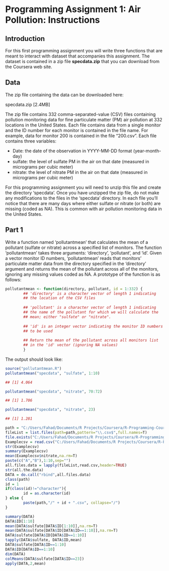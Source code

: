 Programming Assignment 1: Air Pollution: Instructions
========================================================

## Introduction

For this first programming assignment you will write three functions that are meant to interact with dataset that accompanies this assignment. The dataset is contained in a zip file **specdata.zip** that you can download from the Coursera web site. 

## Data

The zip file containing the data can be downloaded here: 

specdata.zip [2.4MB] 

The zip file contains 332 comma-separated-value (CSV) files containing pollution monitoring data for fine particulate matter (PM) air pollution at 332 locations in the United States. Each file contains data from a single monitor and the ID number for each monitor is contained in the file name. For example, data for monitor 200 is contained in the file "200.csv". Each file contains three variables:

* Date: the date of the observation in YYYY-MM-DD format (year-month-day)
* sulfate: the level of sulfate PM in the air on that date (measured in micrograms per cubic meter)
* nitrate: the level of nitrate PM in the air on that date (measured in micrograms per cubic meter)

For this programming assignment you will need to unzip this file and create the directory 'specdata'. Once you have unzipped the zip file, do not make any modifications to the files in the 'specdata' directory. In each file you'll notice that there are many days where either sulfate or nitrate (or both) are missing (coded as NA). This is common with air pollution monitoring data in the United States. 

## Part 1

Write a function named 'pollutantmean' that calculates the mean of a pollutant (sulfate or nitrate) across a specified list of monitors. The function 'pollutantmean' takes three arguments: 'directory', 'pollutant', and 'id'. Given a vector monitor ID numbers, 'pollutantmean' reads that monitors' particulate matter data from the directory specified in the 'directory' argument and returns the mean of the pollutant across all of the monitors, ignoring any missing values coded as NA. A prototype of the function is as follows:

```r
pollutantmean <- function(directory, pollutant, id = 1:332) {
        ## 'directory' is a character vector of length 1 indicating
        ## the location of the CSV files
        
        ## 'pollutant' is a character vector of length 1 indicating
        ## the name of the pollutant for which we will calculate the
        ## mean; either "sulfate" or "nitrate".
        
        ## 'id' is an integer vector indicating the monitor ID numbers
        ## to be used
        
        ## Return the mean of the pollutant across all monitors list
        ## in the 'id' vector (ignoring NA values)
        }

```

The output should look like:

```r

source("pollutantmean.R")
pollutantmean("specdata", "sulfate", 1:10)

## [1] 4.064

pollutantmean("specdata", "nitrate", 70:72)

## [1] 1.706

pollutantmean("specdata", "nitrate", 23)

## [1] 1.281


```

```r

path = "C:/Users/Fahad/Documents/R Projects/Coursera/R-Programming-Coursera/Data/specdata"
fileList = list.files(path=path,pattern="\\.csv$",full.names=T)
file.exists("C:/Users/Fahad/Documents/R Projects/Coursera/R-Programming-Coursera/Data/specdata/001.csv")
Examplecsv = read.csv("C:/Users/Fahad/Documents/R Projects/Coursera/R-Programming-Coursera/Data/specdata/023.csv",header=T)
str(Examplecsv)
summary(Examplecsv)
mean(Examplecsv$nitrate,na.rm=T)
paste(c("A","B"),1:10,sep="")
all.files.data = lapply(fileList,read.csv,header=TRUE)
str(all.the.data)
DATA = do.call("rbind",all.files.data)
class(path)
id = 1
if(class(id)!="character"){
        id = as.character(id)
} else {
        paste(path,"/" + id + ".csv", collapse="/")
}

summary(DATA)
DATA$ID[1:10]
mean(DATA$sulfate[DATA$ID[1:10]],na.rm=T)
mean(DATA$sulfate[DATA$ID[DATA$ID==1:10]],na.rm=T)
DATA$sulfate[DATA$ID[DATA$ID==1:10]]
tapply(DATA$sulfate, DATA$ID,mean)
DATA$sulfate[DATA$ID==1:10]
DATA$ID[DATA$ID==1:10]
dim(DATA)
colMeans(DATA$sulfate[DATA$ID==23])
apply(DATA,2,mean)
```